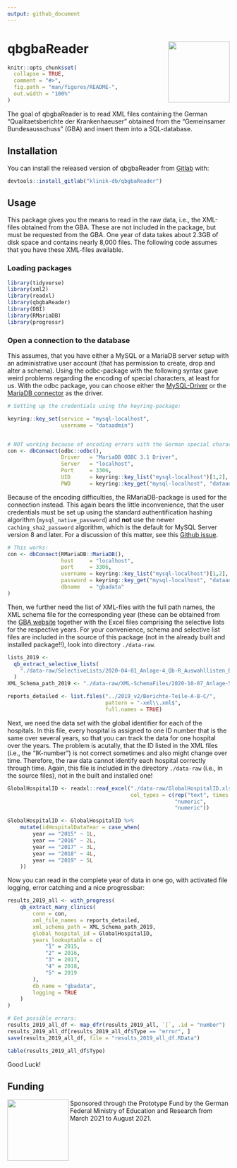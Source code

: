 ```yaml
---
output: github_document
---
```


<!-- README.md is generated from README.Rmd. Please edit that file -->

# qbgbaReader <img src='man/figures/logo.png' align="right" height="139" />

```r
knitr::opts_chunk$set(
  collapse = TRUE,
  comment = "#>",
  fig.path = "man/figures/README-",
  out.width = "100%"
)
```

<!-- badges: start -->
<!-- badges: end -->

The goal of qbgbaReader is to read XML files containing the German "Qualitaetsberichte der Krankenhaeuser" obtained from the "Gemeinsamer Bundesausschuss" (GBA) and insert them into a SQL-database.


## Installation

You can install the released version of qbgbaReader from [Gitlab](https://gitlab.com/klinik-db/qbgbaReader) with:

```r
devtools::install_gitlab("klinik-db/qbgbaReader")
```


## Usage

This package gives you the means to read in the raw data, i.e., the XML-files obtained from the GBA. These are not included in the package, but must be requested from the GBA. One year of data takes about 2.3GB of disk space and contains nearly 8,000 files. The following code assumes that you have these XML-files available.

### Loading packages

```r
library(tidyverse)
library(xml2)
library(readxl)
library(qbgbaReader)
library(DBI)
library(RMariaDB)
library(progressr)

```

### Open a connection to the database

This assumes, that you have either a MySQL or a MariaDB server setup with an administrative user account (that has permission to create, drop and alter a schema). Using the odbc-package with the following syntax gave weird problems regarding the encoding of special characters, at least for us. With the odbc package, you can choose either the [MySQL-Driver](https://dev.mysql.com/downloads/connector/odbc/) or the [MariaDB connector](https://mariadb.com/downloads/#connectors) as the driver. 

```r
# Setting up the credentials using the keyring-package:

keyring::key_set(service = "mysql-localhost",
                 username = "dataadmin")


# NOT working because of encoding errors with the German special characters:
con <- dbConnect(odbc::odbc(),
                 Driver   = "MariaDB ODBC 3.1 Driver",
                 Server   = "localhost",
                 Port     = 3306,
                 UID      = keyring::key_list("mysql-localhost")[1,2],
                 PWD      = keyring::key_get("mysql-localhost", "dataadmin"))
```

Because of the encoding difficulties, the RMariaDB-package is used for the connection instead. This again bears the little inconvenience, that the user credentials must be set up using the standard authentification hashing algorithm (`mysql_native_password`) and **not** use the newer `caching_sha2_password` algorithm, which is the default for MySQL Server version 8 and later. For a discussion of this matter, see this [Github issue](https://github.com/r-dbi/RMariaDB/issues/134).

```r
# This works:
con <- dbConnect(RMariaDB::MariaDB(),
                 host     = "localhost",
                 port     = 3306,
                 username = keyring::key_list("mysql-localhost")[1,2],
                 password = keyring::key_get("mysql-localhost", "dataadmin"),
                 dbname   = "gbadata"
)
```

Then, we further need the list of XML-files with the full path names, the XML schema file for the corresponding year (these can be obtained from the [GBA website](https://www.g-ba.de/themen/qualitaetssicherung/datenerhebung-zur-qualitaetssicherung/datenerhebung-qualitaetsbericht/servicedateien/) together with the Excel files comprising the selective lists for the respective years. For your convenience, schema and selective list files are included in the source of this package (not in the already built and installed package!!), look into directory `./data-raw`.

```r
lists_2019 <-
  qb_extract_selective_lists(
    "./data-raw/SelectiveLists/2020-04-01_Anlage-4_Qb-R_Auswahllisten_BJ-2019.xlsx"
  )
XML_Schema_path_2019 <- "./data-raw/XML-SchemaFiles/2020-10-07_Anlage-5_XML_Schema-BJ-2019.xsd"

reports_detailed <- list.files("../2019_v2/Berichte-Teile-A-B-C/", 
                               pattern = "-xml\\.xml$", 
                               full.names = TRUE)

```

Next, we need the data set with the global identifier for each of the hospitals. In this file, every hospital is assigned to one ID number that is the same over several years, so that you can track the data for one hospital over the years. The problem is acutally, that the ID listed in the XML files (i.e., the "IK-number") is not correct sometimes and also might change over time. Therefore, the raw data cannot identify each hospital correctly through time. Again, this file is included in the directory `./data-raw` (i.e., in the source files), not in the built and installed one!

```r
GlobalHospitalID <- readxl::read_excel("./data-raw/GlobalHospitalID.xlsx",
                                       col_types = c(rep("text", times = 9),
                                                     "numeric",
                                                     "numeric"))

GlobalHospitalID <- GlobalHospitalID %>%
    mutate(idHospitalDataYear = case_when(
        year == "2015" ~ 1L,
        year == "2016" ~ 2L,
        year == "2017" ~ 3L,
        year == "2018" ~ 4L,
        year == "2019" ~ 5L
    ))

```


Now you can read in the complete year of data in one go, with activated file logging, error catching and a nice progressbar:

```r
results_2019_all <- with_progress(
    qb_extract_many_clinics(
        conn = con,
        xml_file_names = reports_detailed,
        xml_schema_path = XML_Schema_path_2019,
        global_hospital_id = GlobalHospitalID,
        years_lookuptable = c(
            "1" = 2015,
            "2" = 2016,
            "3" = 2017,
            "4" = 2018,
            "5" = 2019
        ),
        db_name = "gbadata",
        logging = TRUE
    )
)

# Get possible errors:
results_2019_all_df <- map_dfr(results_2019_all, `[`, .id = "number")
results_2019_all_df[results_2019_all_df$Type == "error", ]
save(results_2019_all_df, file = "results_2019_all_df.RData")

table(results_2019_all_df$Type)

```

Good Luck!


## Funding

<a href='https://klinik-db.de'><img src='man/figures/BMBF_eng.png' align="left" height="139" /></a>

Sponsored through the Prototype Fund by the German Federal Ministry of Education and Research from March 2021 to August 2021. 


